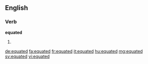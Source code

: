 ==English==

===Verb===
'''equated'''

# {{en-past of|equate}}

[[de:equated]]
[[fa:equated]]
[[fr:equated]]
[[it:equated]]
[[hu:equated]]
[[mg:equated]]
[[sv:equated]]
[[vi:equated]]